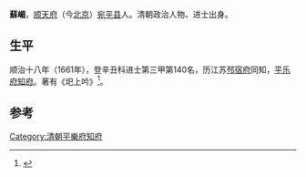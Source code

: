 {{Otheruses|other=名为蘇嵋的其他人物|蘇嵋}}

'''蘇嵋'''，[[顺天府|顺天府]]（今[[北京|北京]]）[[宛平县|宛平县]]人。清朝政治人物、进士出身。

== 生平 ==
顺治十八年（1661年），登辛丑科进士第三甲第140名，历江苏[[邳宿府|邳宿府]]同知，[[平乐府|平乐府]][[知府|知府]]。著有《圯上吟》<ref>{{cite news|author=陈泽希|title=清代北京汉人进士考|url=http://szb.bjedu.cn/jysh/2010-10-15/879.html|accessdate=2013-08-22|newspaper=京教纵横|deadurl=yes|archiveurl=https://web.archive.org/web/20130921053444/http://szb.bjedu.cn/jysh/2010-10-15/879.html|archivedate=2013-09-21}}</ref>。

==参考==
{{reflist}}

{{順治十八年辛丑科殿試金榜}}

{{Authority control}}

{{DEFAULTSORT:Su}}
[[Category:清朝平樂府知府|Category:清朝平樂府知府]]


{{清朝人物小作品}}